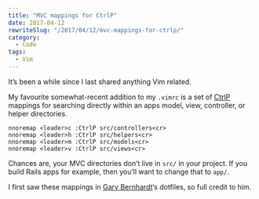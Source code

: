 ```yaml
---
title: "MVC mappings for CtrlP"
date: 2017-04-12
rewriteSlug: "/2017/04/12/mvc-mappings-for-ctrlp/"
category:
  - Code
tags:
  - Vim
---
```


It’s been a while since I last shared anything Vim related.

My favourite somewhat-recent addition to my `.vimrc` is a set of [CtrlP](https://github.com/ctrlpvim/ctrlp.vim) mappings for searching directly within an apps model, view, controller, or helper directories.

```vim
nnoremap <leader>c :CtrlP src/controllers<cr>
nnoremap <leader>h :CtrlP src/helpers<cr>
nnoremap <leader>m :CtrlP src/models<cr>
nnoremap <leader>v :CtrlP src/views<cr>
```

Chances are, your MVC directories don’t live in `src/` in your project. If you build Rails apps for example, then you’ll want to change that to `app/`.

I first saw these mappings in [Gary Bernhardt](http://destroyallsoftware.com)‘s dotfiles, so full credit to him.
  